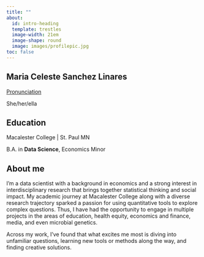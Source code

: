 ```yaml
---
title: ""
about:
  id: intro-heading
  template: trestles
  image-width: 21em
  image-shape: round
  image: images/profilepic.jpg
toc: false
---
```


::: {#intro-heading}
## Maria Celeste Sanchez Linares 


[Pronunciation](https://namedrop.io/mariasanchezlinares)

She/her/ella

## Education

Macalester College \| St. Paul MN <br> 

B.A. in **Data Science**, Economics Minor 

:::

## About me

I’m a data scientist with a background in economics and a strong interest in interdisciplinary research that brings together statistical thinking and social impact. My academic journey at Macalester College along with a diverse research trajectory sparked a passion for using quantitative tools to explore complex questions. Thus, I have had the opportunity to engage in multiple projects in the areas of education, health equity, economics and finance, media, and even microbial genetics.

Across my work, I’ve found that what excites me most is diving into unfamiliar questions, learning new tools or methods along the way, and finding creative solutions.


 
